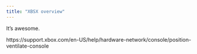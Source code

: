 ```yaml
---
title: "XBSX overview"
---
```


It's awesome.

https://support.xbox.com/en-US/help/hardware-network/console/position-ventilate-console